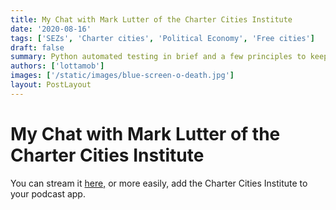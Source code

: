 ```yaml
---
title: My Chat with Mark Lutter of the Charter Cities Institute
date: '2020-08-16'
tags: ['SEZs', 'Charter cities', 'Political Economy', 'Free cities']
draft: false
summary: Python automated testing in brief and a few principles to keep in mind.
authors: ['lottamob']
images: ['/static/images/blue-screen-o-death.jpg']
layout: PostLayout
---
```

# My Chat with Mark Lutter of the Charter Cities Institute

You can stream it [here,](https://www.chartercitiesinstitute.org/post/charter-cities-podcast-episode-10-lotta-moberg?fbclid=IwAR2kutY0kY1MdZi4lYJzLK4CIBrOeNPPbCfXMZiFrj9Fr1E-2ianQ8kFmJE) or more easily, add the Charter Cities Institute to your podcast app. 
